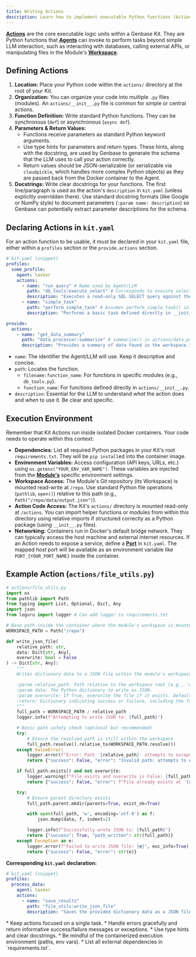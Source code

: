 ```yaml
---
title: Writing Actions
description: Learn how to implement executable Python functions (Actions) within your Genbase Kit.
---
```




**[Actions](/concepts/actions-execution)** are the core executable logic units within a Genbase Kit. They are Python functions that **[Agents](/concepts/profiles-agents)** can invoke to perform tasks beyond simple LLM interaction, such as interacting with databases, calling external APIs, or manipulating files in the Module's **[Workspace](/concepts/workspace-resources)**.

## Defining Actions

1.  **Location:** Place your Python code within the `actions/` directory at the root of your Kit.
2.  **Organization:** You can organize your code into multiple `.py` files (modules). An `actions/__init__.py` file is common for simple or central actions.
3.  **Function Definition:** Write standard Python functions. They can be synchronous (`def`) or asynchronous (`async def`).
4.  **Parameters & Return Values:**
    *   Functions receive parameters as standard Python keyword arguments.
    *   Use type hints for parameters and return types. These hints, along with the docstring, are used by Genbase to generate the schema that the LLM uses to call your action correctly.
    *   Return values should be JSON-serializable (or serializable via `cloudpickle`, which handles more complex Python objects) as they are passed back from the Docker container to the Agent.
5.  **Docstrings:** Write clear docstrings for your functions. The first line/paragraph is used as the action's `description` in `kit.yaml` (unless explicitly overridden there). Use standard docstring formats (like Google or NumPy style) to document parameters (`:param name: description`) so Genbase can potentially extract parameter descriptions for the schema.

## Declaring Actions in `kit.yaml`

For an action function to be usable, it must be declared in your `kit.yaml` file, either within a `profiles` section or the `provide.actions` section.

```yaml
# kit.yaml (snippet)
profiles:
  some_profile:
    agent: tasker
    actions:
      - name: "run_query" # Name used by Agent/LLM
        path: "db_tools:execute_select" # Corresponds to execute_select() in actions/db_tools.py
        description: "Executes a read-only SQL SELECT query against the database."
      - name: "simple_task"
        path: "perform_simple_task" # Assumes perform_simple_task() in actions/__init__.py
        description: "Performs a basic task defined directly in __init__.py."

provide:
  actions:
    - name: "get_data_summary"
      path: "data_processor:summarize" # summarize() in actions/data_processor.py
      description: "Provides a summary of data found in the workspace."
```

*   `name`: The identifier the Agent/LLM will use. Keep it descriptive and concise.
*   `path`: Locates the function.
    *   `filename:function_name`: For functions in specific modules (e.g., `db_tools.py`).
    *   `function_name`: For functions defined directly in `actions/__init__.py`.
*   `description`: Essential for the LLM to understand *what* the action does and *when* to use it. Be clear and specific.

## Execution Environment <TerminalIcon className="inline-block h-5 w-5 align-text-bottom" />

Remember that Kit Actions run inside isolated Docker containers. Your code needs to operate within this context:

*   **Dependencies:** List all required Python packages in your Kit's root `requirements.txt`. They will be `pip install`ed into the container image.
*   **Environment Variables:** Access configuration (API keys, URLs, etc.) using `os.getenv("YOUR_ENV_VAR_NAME")`. These variables are injected from the **[Module's](/concepts/projects-modules)** specific environment settings.
*   **Workspace Access:** The Module's Git repository (its Workspace) is mounted read-write at `/repo`. Use standard Python file operations (`pathlib`, `open()`) relative to this path (e.g., `Path("/repo/data/output.json")`).
*   **Action Code Access:** The Kit's `actions/` directory is mounted read-only at `/actions`. You can import helper functions or modules from within this directory using relative imports if structured correctly as a Python package (using `__init__.py` files).
*   **Networking:** Containers run in Docker's default bridge network. They can typically access the host machine and external internet resources. If an Action needs to expose a service, define a **[Port](/kit-development/kit-yaml#detailed-sections)** in `kit.yaml`. The mapped *host* port will be available as an environment variable like `PORT_{YOUR_PORT_NAME}` inside the container.

## Example Action (`actions/file_utils.py`)

```python
# actions/file_utils.py
import os
from pathlib import Path
from typing import List, Optional, Dict, Any
import json
from loguru import logger # Can add logger to requirements.txt

# Base path inside the container where the module's workspace is mounted
WORKSPACE_PATH = Path("/repo")

def write_json_file(
    relative_path: str,
    data: Dict[str, Any],
    overwrite: bool = False
) -> Dict[str, Any]:
    """
    Writes dictionary data to a JSON file within the module's workspace.

    :param relative_path: Path relative to the workspace root (e.g., 'output/results.json').
    :param data: The Python dictionary to write as JSON.
    :param overwrite: If True, overwrite the file if it exists. Defaults to False.
    :return: Dictionary indicating success or failure, including the full path written.
    """
    full_path = WORKSPACE_PATH / relative_path
    logger.info(f"Attempting to write JSON to: {full_path}")

    # Basic path safety check (optional but recommended)
    try:
        # Ensure the resolved path is still within the workspace
        full_path.resolve().relative_to(WORKSPACE_PATH.resolve())
    except ValueError:
        logger.error(f"Error: Path '{relative_path}' attempts to escape the workspace.")
        return {"success": False, "error": "Invalid path: attempts to escape workspace."}

    if full_path.exists() and not overwrite:
        logger.warning(f"File exists and overwrite is False: {full_path}")
        return {"success": False, "error": f"File already exists at '{relative_path}'. Set overwrite=True to replace."}

    try:
        # Ensure parent directory exists
        full_path.parent.mkdir(parents=True, exist_ok=True)

        with open(full_path, 'w', encoding='utf-8') as f:
            json.dump(data, f, indent=2)

        logger.info(f"Successfully wrote JSON to: {full_path}")
        return {"success": True, "path_written": str(full_path)}
    except Exception as e:
        logger.error(f"Failed to write JSON file: {e}", exc_info=True)
        return {"success": False, "error": str(e)}

```

**Corresponding `kit.yaml` declaration:**

```yaml
# kit.yaml (snippet)
profiles:
  process_data:
    agent: tasker
    actions:
      - name: "save_results"
        path: "file_utils:write_json_file"
        description: "Saves the provided dictionary data as a JSON file in the module's workspace at the specified relative path. Fails if the file exists unless overwrite is true."
```

<Callout title="Best Practices">
*   Keep actions focused on a single task.
*   Handle errors gracefully and return informative success/failure messages or exceptions.
*   Use type hints and clear docstrings.
*   Be mindful of the containerized execution environment (paths, env vars).
*   List all external dependencies in `requirements.txt`.
</Callout>
